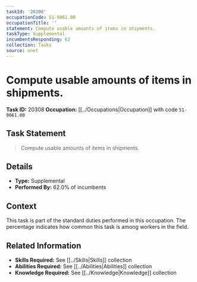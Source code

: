 ```yaml
---
taskId: '20308'
occupationCode: 51-9061.00
occupationTitle: ''
statement: Compute usable amounts of items in shipments.
taskType: Supplemental
incumbentsResponding: 62
collection: Tasks
source: onet
---
```

# Compute usable amounts of items in shipments.

**Task ID:** 20308
**Occupation:** [[../Occupations|Occupation]] with code `51-9061.00`

## Task Statement

> Compute usable amounts of items in shipments.

## Details

- **Type:** Supplemental
- **Performed By:** 62.0% of incumbents

## Context

This task is part of the standard duties performed in this occupation. The percentage indicates how common this task is among workers in the field.

## Related Information

- **Skills Required:** See [[../Skills|Skills]] collection
- **Abilities Required:** See [[../Abilities|Abilities]] collection
- **Knowledge Required:** See [[../Knowledge|Knowledge]] collection
